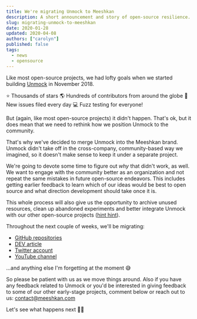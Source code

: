 ```yaml
---
title: We're migrating Unmock to Meeshkan
description: A short announcement and story of open-source resilience.
slug: migrating-unmock-to-meeshkan
date: 2020-01-28
updated: 2020-04-08
authors: ["carolyn"]
published: false
tags:
  - news
  - opensource
---
```


Like most open-source projects, we had lofty goals when we started building [Unmock](https://www.unmock.io/) in November 2018.

⭐️ Thousands of stars
🌎 Hundreds of contributors from around the globe
🔖 New issues filed every day
💻 Fuzz testing for everyone!

But (again, like most open-source projects) it didn't happen. That's ok, but it does mean that we need to rethink how we position Unmock to the community.

That's why we've decided to merge Unmock into the Meeshkan brand. Unmock didn't take off in the cross-company, community-based way we imagined, so it doesn't make sense to keep it under a separate project.

We're going to devote some time to figure out _why_ that didn't work, as well. We want to engage with the community better as an organization and not repeat the same mistakes in future open-source endeavors. This includes getting earlier feedback to learn which of our ideas would be best to open source and what direction development should take once it is.

This whole process will also give us the opportunity to archive unused resources, clean up abandoned experiments and better integrate Unmock with our other open-source projects ([hint hint](https://github.com/meeshkan/meeshkan)).

Throughout the next couple of weeks, we'll be migrating:

- [GitHub repositories](https://github.com/unmock/)
- [DEV article](https://dev.to/unmock/)
- [Twitter account](https://twitter.com/unmock_io)
- [YouTube channel](https://www.youtube.com/channel/UCBe00CDjCEe3LAhv3-TXIAw)

...and anything else I'm forgetting at the moment 😅

So please be patient with us as we move things around. Also if you have any feedback related to Unmock or you'd be interested in giving feedback to some of our other early-stage projects, comment below or reach out to us: contact@meeshkan.com

Let's see what happens next 🤷‍♀️
